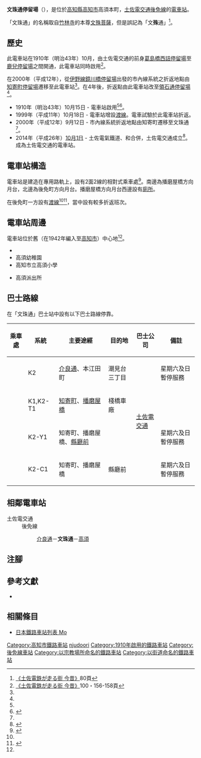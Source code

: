 {{Infobox station
|公司色 = #3399cc
|站名 = 文珠通
|圖片 = Toden-monjyudori.jpg
|圖片說明 = 200形221號電車停靠中
|日文原名 = 文珠通
|平假名 = もんじゅどおり
|羅馬拼音 = Monju dori
|副站名 = 
|所在地 = {{JPN}}[[高知縣|高知縣]][[高知市|高知市]]高須本町
|座標 = {{coord|33|33|33.55|N|133|34|45.75|E|type:railwaystation_region:JP-24|display=inline,title}}
|車站構造 = [[地面車站|地面車站]]
|月台配置 = 2面2線
|啟用年月日 = 1910年（明治43年）10月15日
|廢站年月日 = 
|乘客人數 = 
|上下車人次 = 
|統計年度 = 
|轉車 = 
|全寬備註 = 
|adjacent = {{Adjacent stations|system=土佐電交通|line=後免線|left=介良通|right=高須|note-left=0.4km|note-mid=距離[[後免町站|後免町]]7.4km|note-right=0.2km}}
}}
'''文珠通停留場'''（{{jpn|j=文珠通停留場|hg=もんじゅどおりていりゅうじょう|rm=Monju dori teiryūjō|f=y}}），是位於[[高知縣|高知縣]][[高知市|高知市]]高須本町，[[土佐電交通|土佐電交通]][[後免線|後免線]]的[[電車站|電車站]]。

「文珠通」的名稱取自[[竹林寺_(高知市)|竹林寺]]的本尊[[文殊菩薩|文殊菩薩]]，但是誤記為「文'''殊'''通」<ref name=konjaku>[[#konjaku|《土佐電鉄が走る街 今昔》]]80頁</ref>。

== 歷史 ==
此電車站在1910年（明治43年）10月，由土佐電交通的前身{{Translink|ja|土佐電気鉄道|土佐電氣鐵道}}[[知寄町三丁目停留場|葛島橋西詰停留場]]至[[鹿兒停留場|鹿兒停留場]]之間開通，此電車站同時啟用<ref name=konjaku2>[[#konjaku|《土佐電鉄が走る街 今昔》]]100・156-158頁</ref>。

在2000年（平成12年），從[[伊野線|伊野線]][[鏡川橋停留場|鏡川橋停留場]]出發的市內線系統之折返地點由[[知寄町停留場|知寄町停留場]]遷移至此電車站<ref name=konjaku/>。在4年後，折返點由此電車站改至[[領石通停留場|領石通停留場]]<ref name=konjaku2/>。
* 1910年（明治43年）10月15日 - {{Translink|ja|土佐電気鉄道|土佐電氣鐵道}}電車站啟用<ref name=konjaku2/><ref>{{Cite book|author=[[今尾惠介|今尾惠介]]（監修） |title={{Translink|ja|日本鉄道旅行地図帳|日本鐵道旅行地圖帳}} |publisher=[[新潮社|新潮社]] |volume=11 中国四国 |year=2009 |isbn=978-4-10-790029-6 |page=60|language=ja}}</ref>。
* 1999年（平成11年）10月18日 - 電車站增設[[渡線|渡線]]。電車試驗於此電車站折返。
* 2000年（平成12年）9月12日 - 市內線系統折返地點由知寄町遷移至文珠通<ref name=konjaku2/>。
* 2014年（平成26年）[[10月1日|10月1日]] - 土佐電氣鐵道、{{Translink|ja|高知県交通|高知縣交通}}和{{Translink|ja|土佐電ドリームサービス|土佐電Dream Service}}合併，土佐電交通成立<ref>{{Cite news |title=とさでん交通：「再出発」 「便利な市民の足に」高知で設立式 新デザインの車両披露 |newspaper=[[毎日新聞|毎日新聞]] |date=2014-10-02 |author=上野宏人 |publisher=毎日新聞社|language=ja}}</ref>。成為土佐電交通的電車站。

== 電車站構造 ==
電車站是建造在專用路軌上，設有2面2線的相對式乘車處<ref name=line>{{Cite book|author=川島令三 |authorlink=川島令三 |title=四国・九州ライン 全線・全駅・全配線 |year=2013 |publisher=[[講談社|講談社]] |series=【図説】 日本の鉄道 |isbn=978-4-06-295161-6 |volume=第2巻 四国西部エリア |pages=37・91頁|language=ja}}</ref>。南邊為播磨屋橋方向月台，北邊為後免町方向月台。播磨屋橋方向月台西邊設有[[廁所|廁所]]。

在後免町一方設有[[渡線|渡線]]<ref name=line/><ref>{{Cite book|author=川島令三 |title={{Translink|ja|全国鉄道事情大研究|全國道鐵事情大研究}} |year=2007 |publisher={{Translink|ja|草思社}} |isbn=978-4-7942-1615-1 |volume=四国篇 |page=292|language=ja}}</ref>，當中設有較多折返班次。

== 電車站周邊 ==
電車站位於舊{{Translink|ja|高須村 (高知県)|高須村 (高知縣)|高須村}}（在1942年編入至[[高知市|高知市]]）中心地<ref name=konjaku/>。
* {{Translink|ja|国道195号|國道195號}}
* 高須幼稚園
* 高知市立高須小學
* {{Translink|ja|高知東警察署|高知東警署}}高須派出所

== 巴士路線 ==
在「文珠通」巴士站中設有以下巴士路線停靠。
{| class="wikitable"
!乘車處!!系統!!主要途經!!目的地!!巴士公司!!備註
|-
|rowspan="1"| ||K2||[[介良通停留場|介良通]]、本江田町||潮見台三丁目||rowspan="4"|[[土佐電交通|土佐電交通]]||星期六及日暫停服務
|-
|rowspan="3"| ||K1,K2-T1||[[知寄町停留場|知寄町]]、[[播磨屋橋停留場|播磨屋橋]]||棧橋車廠||
|-
|K2-Y1||知寄町、播磨屋橋、[[縣廳前停留場_(高知縣)|縣廳前]]||{{Translink|ja|高知学芸中学校・高等学校|高知學藝中學·高等學校|學藝高校}}||星期六及日暫停服務
|-
|K2-C1||知寄町、播磨屋橋||縣廳前||星期六及日暫停服務
|}

== 相鄰電車站 ==
; 土佐電交通
: 後免線
:: [[介良通停留場|介良通]]－'''文珠通'''－[[高須停留場|高須]]
== 注腳 ==
{{Reflist}}
== 參考文獻 ==
* {{Cite book|author=土佐電鉄の電車とまちを愛する会 |title=土佐電鉄が走る街 今昔 |year=2006 |publisher=[[JTB出版|JTB出版]] |series=JTB Can Books |isbn=4-533-06411-6|language=ja |ref=konjaku}}
== 相關條目 ==
{{Commonscat|Monjudori Station}}
* [[日本鐵路車站列表_Mo|日本鐵路車站列表 Mo]]
{{後免線}}
{{DEFAULTSORT:Monju-dori}}
[[Category:高知市鐵路車站|Category:高知市鐵路車站]]
[[Category:日本鐵路車站_Mo|njudoori]]
[[Category:1910年啟用的鐵路車站|Category:1910年啟用的鐵路車站]]
[[Category:後免線車站|Category:後免線車站]]
[[Category:以宗教場所命名的鐵路車站|Category:以宗教場所命名的鐵路車站]]
[[Category:以街道命名的鐵路車站|Category:以街道命名的鐵路車站]]